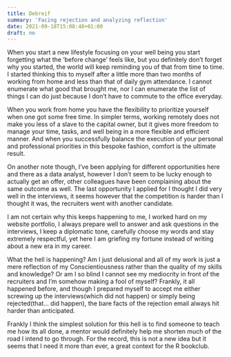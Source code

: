 ```yaml
---
title: Debreif
summary: 'Facing rejection and analyzing reflection'
date: 2021-09-18T15:08:48+01:00
draft: no
---
```



When you start a new lifestyle focusing on your well being you start forgetting what the 'before change' feels like, but you definitely don't forget why you started, the world will keep reminding you of that from time to time. I started thinking this to myself after a little more than two months of working from home and less than that of daily gym attendance. I cannot enumerate what good that brought me, nor I can enumerate the list of things I can do just because I don't have to commute to the office everyday. 

When you work from home you have the flexibility to prioritize yourself when one got some free time. In simpler terms, working remotely does not make you less of a slave to the capital owner, but it gives more freedom to manage your time, tasks, and well being in a more flexible and efficient manner. And when you successfully balance the execution of your personal and professional priorities in this bespoke fashion, comfort is the ultimate result.

On another note though, I've been applying for different opportunities here and there as a data analyst, however I don't seem to be lucky enough to actually get an offer, other colleagues have been complaining about the same outcome as well. The last opportunity I applied for I thought I did very well in the interviews, it seems however that the competition is harder than I thought it was, the recruiters went with another candidate. 

I am not certain why this keeps happening to me, I worked hard on my website portfolio, I always prepare well to answer and ask questions in the interviews, I keep a diplomatic tone, carefully choose my words and stay extremely respectful, yet here I am griefing my fortune instead of writing about a new era in my career. 

What the hell is happening? Am I just delusional and all of my work is just a mere reflection of my Conscientiousness rather than the quality of my skills and knowledge? Or am I so blind I cannot see my mediocrity in front of the recruiters and I'm somehow making a fool of myself? Frankly, it all happened before, and though I prepared myself to accept me either screwing up the interviews(which did not happen) or simply being rejected(that... did happen), the bare facts of the rejection email always hit harder than anticipated. 

Frankly I think the simplest solution for this hell is to find someone to teach me how its all done, a mentor would definitely help me shorten much of the road I intend to go through. For the record, this is not a new idea but it seems that I need it more than ever, a great context for the R bookclub.

